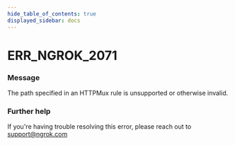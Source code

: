 ```yaml
---
hide_table_of_contents: true
displayed_sidebar: docs
---
```



# ERR_NGROK_2071

### Message
The path specified in an HTTPMux rule is unsupported or otherwise invalid.

<ErrorDetails error='err_ngrok_2071' />


### Further help
If you're having trouble resolving this error, please reach out to [support@ngrok.com](mailto:support@ngrok.com?subject=Help%20with%20ERR_NGROK_2071)

